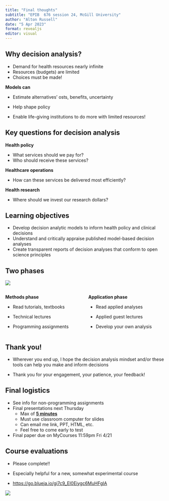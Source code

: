 ```yaml
---
title: "Final thoughts"
subtitle: "EPIB  676 session 24, McGill University"
author: "Alton Russell"
date: "5 Apr 2023"
format: revealjs
editor: visual
---
```


## Why decision analysis?

-   Demand for health resources nearly infinite
-   Resources (budgets) are limited
-   Choices must be made!

**Models can**

-   Estimate alternatives' osts, benefits, uncertainty

-   Help shape policy

-   Enable life-giving institutions to do more with limited resources!

## Key questions for decision analysis

**Health policy**

-   What services should we pay for?
-   Who should receive these services?

**Healthcare operations**

-   How can these services be delivered most efficiently?

**Health research**

-   Where should we invest our research dollars?

## Learning objectives

-   Develop decision analytic models to inform health policy and clinical decisions
-   Understand and critically appraise published model-based decision analyses
-   Create transparent reports of decision analyses that conform to open science principles

## Two phases

![](birds-eye-view.png)

::: columns
::: {.column width="49%"}
**Methods phase**

-   Read tutorials, textbooks

-   Technical lectures

-   Programming assignments
:::

::: {.column width="49%"}
**Application phase**

-   Read applied analyses

-   Applied guest lectures

-   Develop your own analysis
:::
:::

## Thank you!

-   Wherever you end up, I hope the decision analysis mindset and/or these tools can help you make and inform decisions

-   Thank you for your engagement, your patience, your feedback!

## Final logistics

-   See info for non-programming assignments
-   Final presentations next Thursday
    -   Max of [**5 minutes**]{.underline}
    -   Must use classroom computer for slides
    -   Can email me link, PPT, HTML, etc.
    -   Feel free to come early to test
-   Final paper due on MyCourses 11:59pm Fri 4/21

## Course evaluations

-   Please complete!!

-   Especially helpful for a new, somewhat experimental course

-   <https://go.blueja.io/gi7c9_EI0Eiygc6MuHFgIA>

![](eval_qr.png)
